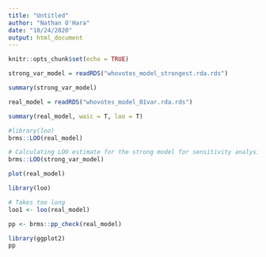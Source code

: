 ```yaml
---
title: "Untitled"
author: "Nathan O'Hara"
date: "10/24/2020"
output: html_document
---
```


```r
knitr::opts_chunk$set(echo = TRUE)
```

```r
strong_var_model = readRDS("whovotes_model_strongest.rda.rds")
```


```r
summary(strong_var_model)
```


```r
real_model = readRDS("whovotes_model_01var.rda.rds")
```


```r
summary(real_model, waic = T, loo = T)
```

```r
#library(loo)
brms::LOO(real_model)
```

```r
# Calculating LOO estimate for the strong model for sensitivity analysis
brms::LOO(strong_var_model)
```

```r
plot(real_model)
```

```r
library(loo)
```


```r
# Takes too long
loo1 <- loo(real_model)
```

```r
pp <- brms::pp_check(real_model)
```

```r
library(ggplot2)
pp
```















